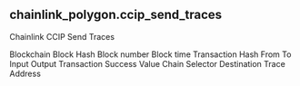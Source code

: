 ## chainlink_polygon.ccip_send_traces 
Chainlink CCIP Send Traces


<ParamField path="blockchain">
Blockchain
</ParamField>
<ParamField path="block_hash">
Block Hash
</ParamField>
<ParamField path="block_number">
Block number
</ParamField>
<ParamField path="block_time">
Block time
</ParamField>
<ParamField path="tx_hash">
Transaction Hash
</ParamField>
<ParamField path="from">
From
</ParamField>
<ParamField path="to">
To
</ParamField>
<ParamField path="input">
Input
</ParamField>
<ParamField path="output">
Output
</ParamField>
<ParamField path="tx_success">
Transaction Success
</ParamField>
<ParamField path="value">
Value
</ParamField>
<ParamField path="chain_selector">
Chain Selector
</ParamField>
<ParamField path="destination">
Destination
</ParamField>
<ParamField path="trace_address">
Trace Address
</ParamField>
